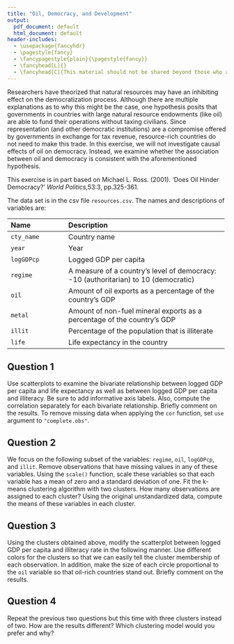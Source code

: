 ```yaml
---
title: "Oil, Democracy, and Development"
output: 
  pdf_document: default
  html_document: default
header-includes:
  - \usepackage{fancyhdr}
  - \pagestyle{fancy}
  - \fancypagestyle{plain}{\pagestyle{fancy}}
  - \fancyhead[L]{}
  - \fancyhead[C]{This material should not be shared beyond those who are enrolled in this class}
---
```


Researchers have theorized that natural resources may have an
inhibiting effect on the democratization process.  Although 
there are multiple explanations as to why
this might be the case, one hypothesis posits that governments in
countries with large natural resource endowments (like oil) are able
to fund their operations without taxing civilians. Since
representation (and other democratic institutions) are a compromise
offered by governments in exchange for tax revenue, resource-rich
countries do not need to make this trade.  In this exercise, we will
not investigate causal effects of oil on democracy.  Instead, we
examine whether the association between oil and democracy is
consistent with the aforementioned hypothesis.  

This exercise is in part based on Michael L. Ross. (2001). 'Does Oil
 Hinder Democracy?' *World Politics*,53:3,
 pp.325-361.

The data set is in the
csv file `resources.csv`.  The names and descriptions of variables are:


-------------------------------------------------------------------------------
 Name                 Description
 -------------------- ---------------------------------------------------------
 `cty_name`           Country name
 
 `year`               Year
 
 `logGDPcp`           Logged GDP per capita 
 
 `regime`             A measure of a country's level of democracy: -10 (authoritarian) 
                      to 10 (democratic) 
 
 `oil`                Amount of oil exports as a percentage of the country's GDP 
 
 `metal`              Amount of non-fuel mineral exports as a percentage of the country's GDP 
 
 `illit`              Percentage of the population that is illiterate 
 
 `life`               Life expectancy in the country 
-------------------------------------------------------------------------------

## Question 1

Use scatterplots to examine the bivariate relationship between
  logged GDP per capita and life expectancy as well as between logged
  GDP per capita and illiteracy.  Be sure to add informative axis
  labels. Also, compute the correlation separately for each bivariate
  relationship.  Briefly comment on the results.  To remove missing
  data when applying the `cor` function, set `use` argument
  to `"complete.obs"`.
  
## Question 2

We focus on the following subset of the variables:
`regime`, `oil`, `logGDPcp`, and
  `illit`. Remove observations that have missing values in any
  of these variables.  Using the `scale()` function, scale these
  variables so that each variable has a mean of zero and a standard
  deviation of one.  Fit the k-means clustering algorithm with two
  clusters.  How many observations are assigned to each cluster?  Using
  the original unstandardized data, compute the means of these variables in each cluster.


## Question 3 

Using the clusters obtained above, modify the scatterplot
  between logged GDP per capita and illiteracy rate in the following
  manner.  Use different colors for the clusters so that we can easily
  tell the cluster membership of each observation.  In addition, make
  the size of each circle proportional to the `oil` variable so
  that oil-rich countries stand out.  Briefly comment on the results.

## Question 4

Repeat the previous two questions but this time with three
  clusters instead of two.  How are the results different?  Which
  clustering model would you prefer and why?


